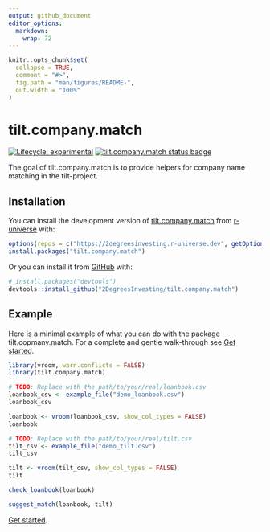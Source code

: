 ```yaml
---
output: github_document
editor_options: 
  markdown: 
    wrap: 72
---
```


<!-- README.md is generated from README.Rmd. Please edit that file -->

```r
knitr::opts_chunk$set(
  collapse = TRUE,
  comment = "#>",
  fig.path = "man/figures/README-",
  out.width = "100%"
)
```

# tilt.company.match

<!-- badges: start -->
[![Lifecycle: experimental](https://img.shields.io/badge/lifecycle-experimental-orange.svg)](https://lifecycle.r-lib.org/articles/stages.html#experimental)
[![tilt.company.match status badge](https://2degreesinvesting.r-universe.dev/badges/tilt.company.match)](https://2degreesinvesting.r-universe.dev)
<!-- badges: end -->

The goal of tilt.company.match is to provide helpers for company name
matching in the tilt-project.

## Installation

You can install the development version of
[tilt.company.match](https://github.com/2DegreesInvesting/tilt.company.match)
from [r-universe](https://r-universe.dev/) with:

```r
options(repos = c("https://2degreesinvesting.r-universe.dev", getOption("repos")))
install.packages("tilt.company.match")
```

Or you can install it from [GitHub](https://github.com/) with:

``` r
# install.packages("devtools")
devtools::install_github("2DegreesInvesting/tilt.company.match")
```

## Example

Here is a minimal example of what you can do with the package
tilt.copmany.match. For a complete and gentle walk-through see [Get
started](https://2degreesinvesting.github.io/tilt.company.match/articles/tilt-company-match.html).

```r
library(vroom, warn.conflicts = FALSE)
library(tilt.company.match)

# TODO: Replace with the path/to/your/real/loanbook.csv
loanbook_csv <- example_file("demo_loanbook.csv")
loanbook_csv

loanbook <- vroom(loanbook_csv, show_col_types = FALSE)
loanbook

# TODO: Replace with the path/to/your/real/tilt.csv
tilt_csv <- example_file("demo_tilt.csv")
tilt_csv

tilt <- vroom(tilt_csv, show_col_types = FALSE)
tilt

check_loanbook(loanbook)

suggest_match(loanbook, tilt)
```

[Get
started](https://2degreesinvesting.github.io/tilt.company.match/articles/tilt-company-match.html).
